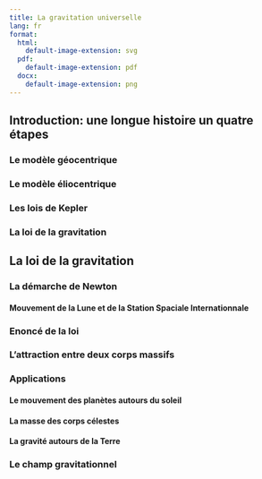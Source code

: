 ```yaml
---
title: La gravitation universelle
lang: fr    
format:
  html:
    default-image-extension: svg
  pdf:
    default-image-extension: pdf
  docx:
    default-image-extension: png
---
```


## Introduction: une longue histoire un quatre étapes

### Le modèle géocentrique

### Le modèle éliocentrique

### Les lois de Kepler

### La loi de la gravitation

## La loi de la gravitation
### La démarche de Newton

#### Mouvement de la Lune et de la Station Spaciale Internationnale 

### Enoncé de la loi

### L'attraction entre deux corps massifs

### Applications

#### Le mouvement des planètes autours du soleil

#### La masse des corps célestes

#### La gravité autours de la Terre

### Le champ gravitationnel